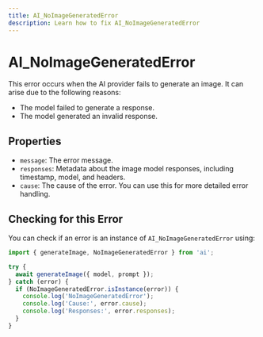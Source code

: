 ```yaml
---
title: AI_NoImageGeneratedError
description: Learn how to fix AI_NoImageGeneratedError
---
```


# AI_NoImageGeneratedError

This error occurs when the AI provider fails to generate an image.
It can arise due to the following reasons:

- The model failed to generate a response.
- The model generated an invalid response.

## Properties

- `message`: The error message.
- `responses`: Metadata about the image model responses, including timestamp, model, and headers.
- `cause`: The cause of the error. You can use this for more detailed error handling.

## Checking for this Error

You can check if an error is an instance of `AI_NoImageGeneratedError` using:

```typescript
import { generateImage, NoImageGeneratedError } from 'ai';

try {
  await generateImage({ model, prompt });
} catch (error) {
  if (NoImageGeneratedError.isInstance(error)) {
    console.log('NoImageGeneratedError');
    console.log('Cause:', error.cause);
    console.log('Responses:', error.responses);
  }
}
```
